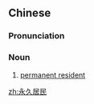 ==Chinese==
{{zh-forms|type=22}}

===Pronunciation===
{{zh-pron
|m=yǒngjiǔ jūmín
|cat=n
}}

===Noun===
{{zh-noun}}

# [[permanent resident]]

[[zh:永久居民]]